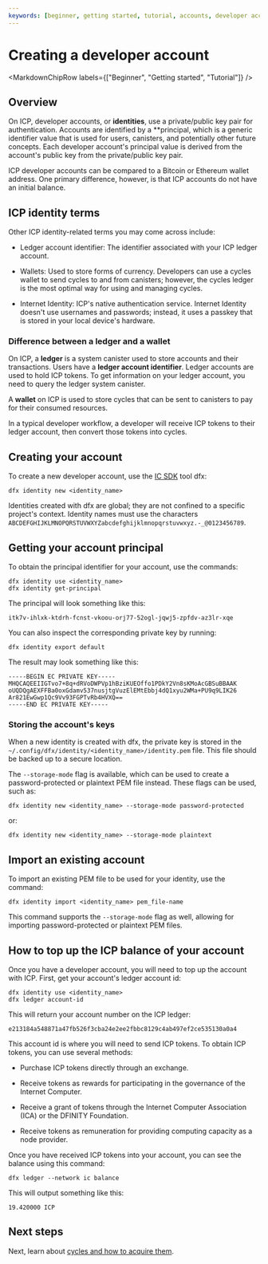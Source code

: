```yaml
---
keywords: [beginner, getting started, tutorial, accounts, developer account]
---
```



# Creating a developer account

<MarkdownChipRow labels={["Beginner", "Getting started", "Tutorial"]} />

## Overview

On ICP, developer accounts, or **identities**, use a private/public key pair for authentication. Accounts are identified by a **principal, which is a generic identifier value that is used for users, <GlossaryTooltip>canisters</GlossaryTooltip>, and potentially other future concepts. Each developer account's principal value is derived from the account's public key from the private/public key pair.

ICP developer accounts can be compared to a Bitcoin or Ethereum wallet address. One primary difference, however, is that ICP accounts do not have an initial balance.

## ICP identity terms

Other ICP identity-related terms you may come across include:

- Ledger account identifier: The identifier associated with your ICP ledger account.

- Wallets: Used to store forms of currency. Developers can use a cycles wallet to send <GlossaryTooltip>cycles</GlossaryTooltip> to and from canisters; however, the cycles ledger is the most optimal way for using and managing cycles.

- Internet Identity: ICP's native authentication service. Internet Identity doesn't use usernames and passwords; instead, it uses a passkey that is stored in your local device's hardware.

### Difference between a ledger and a wallet

On ICP, a **ledger** is a system canister used to store accounts and their transactions. Users have a **ledger account identifier**. Ledger accounts are used to hold ICP tokens. To get information on your ledger account, you need to query the ledger system canister.

A **wallet** on ICP is used to store <GlossaryTooltip>cycles</GlossaryTooltip> that can be sent to <GlossaryTooltip>canisters</GlossaryTooltip> to pay for their consumed resources.

In a typical developer workflow, a developer will receive ICP tokens to their ledger account, then convert those tokens into cycles.

## Creating your account

To create a new developer account, use the [IC SDK](/docs/current/developer-docs/getting-started/install/) tool dfx:

```
dfx identity new <identity_name>
```

Identities created with dfx are global; they are not confined to a specific project's context. Identity names must use the characters `ABCDEFGHIJKLMNOPQRSTUVWXYZabcdefghijklmnopqrstuvwxyz.-_@0123456789`.

## Getting your account principal

To obtain the principal identifier for your account, use the commands:

```
dfx identity use <identity_name>
dfx identity get-principal
```

The principal will look something like this:

```
itk7v-ihlxk-ktdrh-fcnst-vkoou-orj77-52ogl-jqwj5-zpfdv-az3lr-xqe
```

You can also inspect the corresponding private key by running:

```
dfx identity export default
```

The result may look something like this:

```
-----BEGIN EC PRIVATE KEY-----
MHQCAQEEIIGTvo7+8q+dRVoDWPVp1hBziKUEOffo1PDkY2Vn8sKMoAcGBSuBBAAK
oUQDQgAEXFFBa0oxGdamv537nusjtgVuzElEMtEbbj4dQ1xyu2WMa+PU9q9LIK26
Ar821EwGwp1Qc9Vv93FGPTvRb4HVXQ==
-----END EC PRIVATE KEY-----
```


### Storing the account's keys

When a new identity is created with dfx, the private key is stored in the `~/.config/dfx/identity/<identity_name>/identity.pem` file. This file should be backed up to a secure location.

The `--storage-mode` flag is available, which can be used to create a password-protected or plaintext PEM file instead. These flags can be used, such as:

```
dfx identity new <identity_name> --storage-mode password-protected
```

or:

```
dfx identity new <identity_name> --storage-mode plaintext
```

## Import an existing account

To import an existing PEM file to be used for your identity, use the command:

```
dfx identity import <identity_name> pem_file-name
```

This command supports the `--storage-mode` flag as well, allowing for importing password-protected or plaintext PEM files.

## How to top up the ICP balance of your account

Once you have a developer account, you will need to top up the account with ICP. First, get your account's ledger account id:

```
dfx identity use <identity_name>
dfx ledger account-id
```

This will return your account number on the ICP ledger:

```
e213184a548871a47fb526f3cba24e2ee2fbbc8129c4ab497ef2ce535130a0a4
```

This account id is where you will need to send ICP tokens. To obtain ICP tokens, you can use several methods:

- Purchase ICP tokens directly through an exchange.

- Receive tokens as rewards for participating in the governance of the Internet Computer.

- Receive a grant of tokens through the Internet Computer Association (ICA) or the DFINITY Foundation.

- Receive tokens as remuneration for providing computing capacity as a node provider.


Once you have received ICP tokens into your account, you can see the balance using this command:

```
dfx ledger --network ic balance
```

This will output something like this:

```
19.420000 ICP
```

## Next steps

Next, learn about [cycles and how to acquire them](/docs/current/developer-docs/getting-started/cycles/cycles-faucet).

